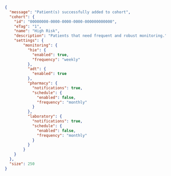 ```json
{
  "message": "Patient(s) successfully added to cohort",
  "cohort": {
    "id": "00000000-0000-0000-0000-000000000000",
    "eTag": "1",
    "name": "High Risk",
    "description": "Patients that need frequent and robust monitoring.",
    "settings": {
        "monitoring": {
          "hie": {
            "enabled": true,
            "frequency": "weekly"
          },
          "adt": {
            "enabled": true
          },
          "pharmacy": {
            "notifications": true,
            "schedule": {
              "enabled": false,
              "frequency": "monthly"
            }
          },
          "laboratory": {
            "notifications": true,
            "schedule": {
              "enabled": false,
              "frequency": "monthly"
            }
          }
        }
    }
  },
  "size": 250
}
```

